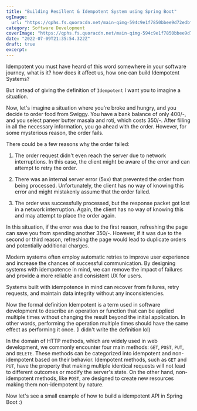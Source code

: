 ```yaml
---
title: "Building Resillent & Idempotent System using Spring Boot"
ogImage:
  url: "https://qphs.fs.quoracdn.net/main-qimg-594c9e1f7850bbee9d72edbf2f48bb0d-lq"
category: Software Development
coverImage: "https://qphs.fs.quoracdn.net/main-qimg-594c9e1f7850bbee9d72edbf2f48bb0d-lq"
date: "2022-07-09T21:35:54.322Z"
draft: true
excerpt:
---
```


Idempotent you must have heard of this word somewhere in your software journey, what is it? how does it affect us, how one can build Idempotent Systems?

But instead of giving the definition of `Idempotent` I want you to imagine a situation.

Now, let's imagine a situation where you're broke and hungry, and you decide to order food from Swiggy. You have a bank balance of only 400/-, and you select paneer butter masala and roti,
which costs 350/-. After filling in all the necessary information, you go ahead with the order. However, for some mysterious reason, the order fails.

There could be a few reasons why the order failed:

1. The order request didn't even reach the server due to network interruptions. In this case, the client might be aware of the error and can attempt to retry the order.

2. There was an internal server error (5xx) that prevented the order from being processed. Unfortunately, the client has no way of knowing this error and might mistakenly assume that the order failed.

3. The order was successfully processed, but the response packet got lost in a network interruption. Again, the client has no way of knowing this and may attempt to place the order again.

In this situation, if the error was due to the first reason, refreshing the page can save you from spending another 350/-. However, if it was due to the second or third reason, refreshing the page would lead to duplicate orders and potentially additional charges.

Modern systems often employ automatic retries to improve user experience and increase the chances of successful communication. By designing systems with idempotence in mind, we can remove the impact of failures and provide a more reliable and consistent UX for users.

Systems built with idempotence in mind can recover from failures, retry requests, and maintain data integrity without any inconsistencies.

Now the formal definition Idempotent is a term used in software development to describe an operation or function that can be applied multiple times without changing the result beyond the initial application. In other words, performing the operation multiple times should have the same effect as performing it once. (I didn't write the definition lol)

In the domain of HTTP methods, which are widely used in web development, we commonly encounter four main methods: `GET`, `POST`, `PUT`, and `DELETE`. These methods can be categorized into idempotent and non-idempotent based on their behavior.
Idempotent methods, such as `GET` and `PUT`, have the property that making multiple identical requests will not lead to different outcomes or modify the server's state. On the other hand, non-idempotent methods, like `POST`, are designed to create new resources making them non-idempotent by nature.

Now let's see a small example of how to build a idempotent API in Spring Boot :)
